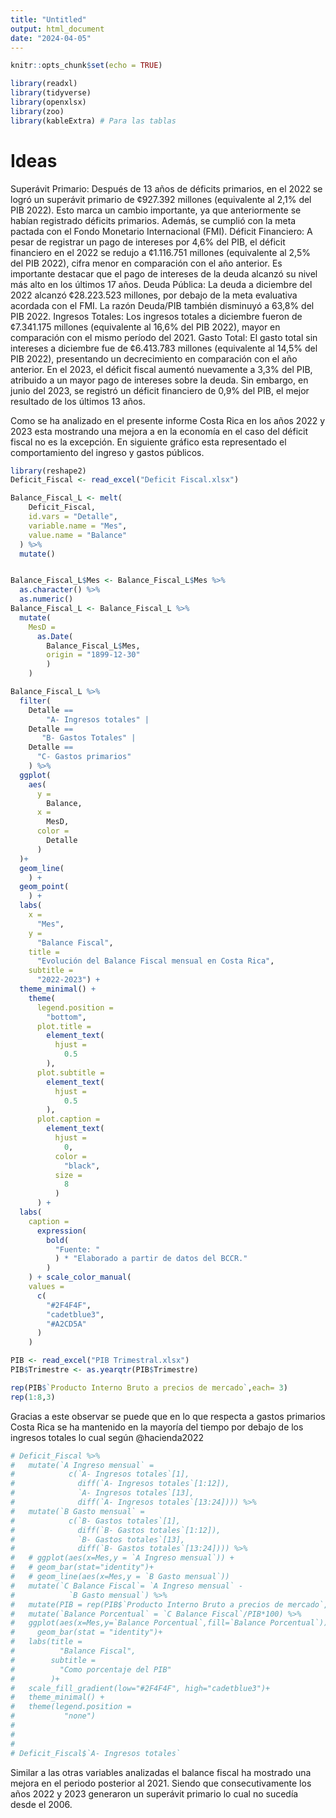 ```yaml
---
title: "Untitled"
output: html_document
date: "2024-04-05"
---
```


```r
knitr::opts_chunk$set(echo = TRUE)
```


```r
library(readxl)
library(tidyverse)
library(openxlsx)
library(zoo)
library(kableExtra) # Para las tablas
```
<!-- # Inidice de precios al consumidor (IPC) -->

<!-- Desde el Este indice sirve para medir la variación de los precios de los bienes y servicios de consumo cotidiano de la población de estudio. Este esta ponderado por 289 productos los cuales el INEC los puede dividir de diversas formas pero la mas utilizada se se desglosa a continuación. -->

<!-- ```{r} -->
<!-- IPC_Comp <- data.frame( -->
<!--   Categoria = c( -->
<!--     "Alimentos y bebidas no alcohólicas", -->
<!--     "Transporte", -->
<!--     "Alquiler y servicios de la vivienda", -->
<!--     "Comunicaciones", -->
<!--     "Bienes y servicios diversos", -->
<!--     "Salud", -->
<!--     "Comidas fuera del hogar y servicio de alojamiento", -->
<!--     "Muebles, artículos para la vivienda y servicio doméstico", -->
<!--     "Educación", -->
<!--     "Entretenimiento y cultura", -->
<!--     "Prendas de vestir y calzado", -->
<!--     "Servicios financieros y seguros", -->
<!--     "Bebidas alcohólicas y cigarrillos" -->
<!--   ), -->
<!--   Porcentage = c(24.32, 14.82, 12.51, 7.84, 6.8, 6.04, 6.03, 5.94, 5.36, 5.09, 3.98, 0.67, 0.62) -->
<!-- ) -->
<!-- IPC_Comp %>% knitr::kable() -->

<!-- ``` -->

# Ideas
Superávit Primario: Después de 13 años de déficits primarios, en el 2022 se logró un superávit primario de ¢927.392 millones (equivalente al 2,1% del PIB 2022). Esto marca un cambio importante, ya que anteriormente se habían registrado déficits primarios. Además, se cumplió con la meta pactada con el Fondo Monetario Internacional (FMI).
Déficit Financiero: A pesar de registrar un pago de intereses por 4,6% del PIB, el déficit financiero en el 2022 se redujo a ¢1.116.751 millones (equivalente al 2,5% del PIB 2022), cifra menor en comparación con el año anterior. Es importante destacar que el pago de intereses de la deuda alcanzó su nivel más alto en los últimos 17 años.
Deuda Pública: La deuda a diciembre del 2022 alcanzó ¢28.223.523 millones, por debajo de la meta evaluativa acordada con el FMI. La razón Deuda/PIB también disminuyó a 63,8% del PIB 2022.
Ingresos Totales: Los ingresos totales a diciembre fueron de ¢7.341.175 millones (equivalente al 16,6% del PIB 2022), mayor en comparación con el mismo período del 2021.
Gasto Total: El gasto total sin intereses a diciembre fue de ¢6.413.783 millones (equivalente al 14,5% del PIB 2022), presentando un decrecimiento en comparación con el año anterior.
En el 2023, el déficit fiscal aumentó nuevamente a 3,3% del PIB, atribuido a un mayor pago de intereses sobre la deuda. Sin embargo, en junio del 2023, se registró un déficit financiero de 0,9% del PIB, el mejor resultado de los últimos 13 años.


Como se ha analizado en el presente informe Costa Rica en los años 2022 y 2023 esta mostrando una mejora a en la economía en el caso del déficit fiscal no es la excepción. En siguiente gráfico esta representado el comportamiento del ingreso y gastos públicos. 

```r

library(reshape2)
Deficit_Fiscal <- read_excel("Deficit Fiscal.xlsx")

Balance_Fiscal_L <- melt(
    Deficit_Fiscal,
    id.vars = "Detalle",
    variable.name = "Mes",
    value.name = "Balance"
  ) %>% 
  mutate()


Balance_Fiscal_L$Mes <- Balance_Fiscal_L$Mes %>%
  as.character() %>%
  as.numeric()
Balance_Fiscal_L <- Balance_Fiscal_L %>% 
  mutate(
    MesD = 
      as.Date(
        Balance_Fiscal_L$Mes,
        origin = "1899-12-30"
        )
    )

Balance_Fiscal_L %>%
  filter(
    Detalle == 
        "A- Ingresos totales" |
    Detalle ==
       "B- Gastos Totales" |
    Detalle == 
      "C- Gastos primarios"
    ) %>% 
  ggplot(
    aes(
      y = 
        Balance,
      x =
        MesD,
      color = 
        Detalle
      )
  )+
  geom_line(
    ) +
  geom_point(
    ) +
  labs(
    x =
      "Mes",
    y = 
      "Balance Fiscal",
    title = 
      "Evolución del Balance Fiscal mensual en Costa Rica",
    subtitle =
      "2022-2023") +
  theme_minimal() +
    theme(
      legend.position =
        "bottom",
      plot.title = 
        element_text(
          hjust = 
            0.5
        ),
      plot.subtitle =
        element_text(
          hjust = 
            0.5
        ),
      plot.caption =
        element_text(
          hjust =
            0,
          color =
            "black",
          size =
            8
          )
      ) +
  labs(
    caption =
      expression(
        bold(
          "Fuente: "
          ) * "Elaborado a partir de datos del BCCR."
        )
    ) + scale_color_manual(
    values = 
      c(
        "#2F4F4F",
        "cadetblue3",
        "#A2CD5A"
      )
    )

PIB <- read_excel("PIB Trimestral.xlsx")
PIB$Trimestre <- as.yearqtr(PIB$Trimestre)

rep(PIB$`Producto Interno Bruto a precios de mercado`,each= 3)
rep(1:8,3)
```


Gracias a este observar se puede que en lo que respecta a gastos primarios Costa Rica se ha mantenido en la mayoría del tiempo por debajo de los ingresos totales lo cual según @hacienda2022



<!-- @misc{Deficit1, -->
<!--   title = {CP 10- Boletín Cifras fiscales a diciembre 2022}, -->
<!--   author = {{Ministerio de Hacienda de Costa Rica}}, -->
<!--   year = {2022}, -->
<!--   howpublished = {\url{https://www.hacienda.go.cr/docs/CP102023.pdf}} -->
<!-- } -->
```r
# Deficit_Fiscal %>%
#   mutate(`A Ingreso mensual` = 
#            c(`A- Ingresos totales`[1],
#              diff(`A- Ingresos totales`[1:12]),
#              `A- Ingresos totales`[13],
#              diff(`A- Ingresos totales`[13:24]))) %>%
#   mutate(`B Gasto mensual` = 
#            c(`B- Gastos totales`[1],
#              diff(`B- Gastos totales`[1:12]),
#              `B- Gastos totales`[13],
#              diff(`B- Gastos totales`[13:24]))) %>% 
#   # ggplot(aes(x=Mes,y = `A Ingreso mensual`)) +
#   # geom_bar(stat="identity")+
#   # geom_line(aes(x=Mes,y = `B Gasto mensual`))
#   mutate(`C Balance Fiscal`= `A Ingreso mensual` -
#            `B Gasto mensual`) %>% 
#   mutate(PIB = rep(PIB$`Producto Interno Bruto a precios de mercado`,each= 3)) %>% 
#   mutate(`Balance Porcentual` = `C Balance Fiscal`/PIB*100) %>% 
#   ggplot(aes(x=Mes,y=`Balance Porcentual`,fill=`Balance Porcentual`))+
#     geom_bar(stat = "identity")+
#   labs(title = 
#          "Balance Fiscal",
#        subtitle = 
#          "Como porcentaje del PIB"
#        )+
#   scale_fill_gradient(low="#2F4F4F", high="cadetblue3")+
#   theme_minimal() +
#   theme(legend.position = 
#           "none")
# 
# 
# 
# Deficit_Fiscal$`A- Ingresos totales`
```
Similar a las otras variables analizadas el balance fiscal ha mostrado una mejora en el periodo posterior al 2021. Siendo que consecutivamente los años 2022 y 2023 generaron un superávit primario lo cual no sucedía desde el 2006. 

